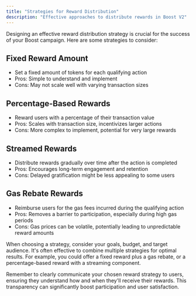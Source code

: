 ```yaml
---
title: "Strategies for Reward Distribution"
description: "Effective approaches to distribute rewards in Boost V2"
---
```


Designing an effective reward distribution strategy is crucial for the success of your Boost campaign. Here are some strategies to consider:

## Fixed Reward Amount

- Set a fixed amount of tokens for each qualifying action
- Pros: Simple to understand and implement
- Cons: May not scale well with varying transaction sizes

## Percentage-Based Rewards

- Reward users with a percentage of their transaction value
- Pros: Scales with transaction size, incentivizes larger actions
- Cons: More complex to implement, potential for very large rewards

## Streamed Rewards

- Distribute rewards gradually over time after the action is completed
- Pros: Encourages long-term engagement and retention
- Cons: Delayed gratification might be less appealing to some users

## Gas Rebate Rewards

- Reimburse users for the gas fees incurred during the qualifying action
- Pros: Removes a barrier to participation, especially during high gas periods
- Cons: Gas prices can be volatile, potentially leading to unpredictable reward amounts

When choosing a strategy, consider your goals, budget, and target audience. It's often effective to combine multiple strategies for optimal results. For example, you could offer a fixed reward plus a gas rebate, or a percentage-based reward with a streaming component.

Remember to clearly communicate your chosen reward strategy to users, ensuring they understand how and when they'll receive their rewards. This transparency can significantly boost participation and user satisfaction.